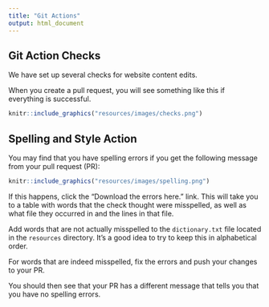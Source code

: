 ```yaml
---
title: "Git Actions"
output: html_document
---
```

## Git Action Checks

We have set up several checks for website content edits.

When you create a pull request, you will see something like this if everything is successful.

```r
knitr::include_graphics("resources/images/checks.png")
```
## Spelling and Style Action

You may find that you have spelling errors if you get the following message from your pull request (PR):

```r
knitr::include_graphics("resources/images/spelling.png")
```

If this happens, click the "Download the errors here." link. This will take you to a table with words that the check thought were misspelled, as well as what file they occurred in and the lines in that file.

Add words that are not actually misspelled to the `dictionary.txt` file located in the `resources` directory. It's a good idea to try to keep this in alphabetical order.

For words that are indeed misspelled, fix the errors and push your changes to your PR. 

You should then see that your PR has a different message that tells you that you have no spelling errors.


